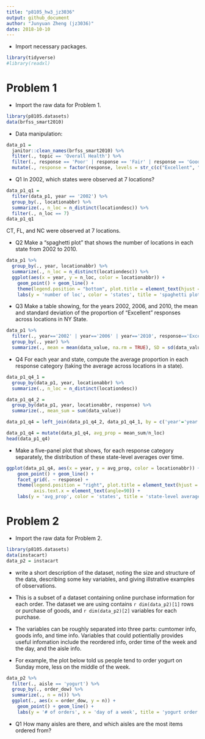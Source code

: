 ```yaml
---
title: "p8105_hw3_jz3036"
output: github_document
author: "Junyuan Zheng (jz3036)"
date: 2018-10-10
---
```


* Import necessary packages.
```r
library(tidyverse)
#library(readxl)
```

# Problem 1

* Import the raw data for Problem 1.
```r
library(p8105.datasets)
data(brfss_smart2010)
```

* Data manipulation:
```r
data_p1 = 
  janitor::clean_names(brfss_smart2010) %>%
  filter(., topic == 'Overall Health') %>%
  filter(., response == 'Poor' | response == 'Fair' | response == 'Good' | response == 'Very good' | response == 'Excellent') %>%
  mutate(., response = factor(response, levels = str_c(c("Excellent", "Very good", "Good", "Fair", "Poor"))))
```

* Q1 In 2002, which states were observed at 7 locations?
```r
data_p1_q1 = 
  filter(data_p1, year == '2002') %>% 
  group_by(., locationabbr) %>% 
  summarize(., n_loc = n_distinct(locationdesc)) %>% 
  filter(., n_loc == 7)
data_p1_q1
```
CT, FL, and NC were observed at 7 locations.

* Q2 Make a “spaghetti plot” that shows the number of locations in each state from 2002 to 2010.
```r
data_p1 %>% 
  group_by(., year, locationabbr) %>% 
  summarize(., n_loc = n_distinct(locationdesc)) %>% 
  ggplot(aes(x = year, y = n_loc, color = locationabbr)) +
    geom_point() + geom_line() + 
    theme(legend.position = "bottom", plot.title = element_text(hjust = 0.5)) +
    labs(y = 'number of loc', color = 'states', title = 'spaghetti plot')
```

* Q3 Make a table showing, for the years 2002, 2006, and 2010, the mean and standard deviation of the proportion of “Excellent” responses across locations in NY State.
```r
data_p1 %>%
  filter(., year=='2002' | year=='2006' | year=='2010', response=='Excellent') %>% 
  group_by(., year) %>% 
  summarize(., mean = mean(data_value, na.rm = TRUE), SD = sd(data_value, na.rm = TRUE))
```

* Q4 For each year and state, compute the average proportion in each response category (taking the average across locations in a state).
```r
data_p1_q4_1 = 
  group_by(data_p1, year, locationabbr) %>% 
  summarize(., n_loc = n_distinct(locationdesc))

data_p1_q4_2 =
  group_by(data_p1, year, locationabbr, response) %>%
  summarize(., mean_sum = sum(data_value))

data_p1_q4 = left_join(data_p1_q4_2, data_p1_q4_1, by = c('year'='year', 'locationabbr'='locationabbr'))

data_p1_q4 = mutate(data_p1_q4, avg_prop = mean_sum/n_loc)
head(data_p1_q4)
```

* Make a five-panel plot that shows, for each response category separately, the distribution of these state-level averages over time.
```r
ggplot(data_p1_q4, aes(x = year, y = avg_prop, color = locationabbr)) +
    geom_point() + geom_line() +
    facet_grid(. ~ response) +
    theme(legend.position = "right", plot.title = element_text(hjust = 0.5),
          axis.text.x = element_text(angle=90)) +
    labs(y = 'avg_prop', color = 'states', title = 'state-level averages over time')
```

# Problem 2

* Import the raw data for Problem 2.
```r
library(p8105.datasets)
data(instacart)
data_p2 = instacart
```

* write a short description of the dataset, noting the size and structure of the data, describing some key variables, and giving illstrative examples of observations. 

* This is a subset of a dataset containing online purchase information for each order. The dataset we are using contains `r dim(data_p2)[1]` rows or purchase of goods, and `r dim(data_p2)[2]` variables for each purchase.
* The variables can be roughly separated into three parts: cumtomer info, goods info, and time info. Variables that could potientially provides useful infomation include the reordered info, order time of the week and the day, and the aisle info.
* For example, the plot below told us people tend to order yogurt on Sunday more, less on the middle of the week.

```r
data_p2 %>%
  filter(., aisle == 'yogurt') %>% 
  group_by(., order_dow) %>% 
  summarize(., n = n()) %>% 
  ggplot(., aes(x = order_dow, y = n)) +
    geom_point() + geom_line() +
    labs(y = '# of orders', x = 'day of a week', title = 'yogurt order trend')
```


* Q1 How many aisles are there, and which aisles are the most items ordered from?
```r

```

